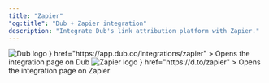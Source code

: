 ```yaml
---
title: "Zapier"
"og:title": "Dub + Zapier integration"
description: "Integrate Dub's link attribution platform with Zapier."
---
```


<CardGroup cols={2}>
  <Card
    title="View on Dub"
    icon={
      <div className="h-8 w-8">
        <img
          src="https://assets.dub.co/logo.png"
          alt="Dub logo"
          className="h-full w-full"
        />
      </div>
    }
    href="https://app.dub.co/integrations/zapier"
  >
    Opens the integration page on Dub
  </Card>
  <Card
    title="View on Zapier"
    icon={
      <div className="h-8 w-8">
        <img
          src="https://dubassets.com/integrations/clzlmz336000fjeqynwhfv8vo_S4yz4ak"
          alt="Zapier logo"
          className="h-full w-full rounded-full"
        />
      </div>
    }
    href="https://d.to/zapier"
  >
    Opens the integration page on Zapier
  </Card>
</CardGroup>

